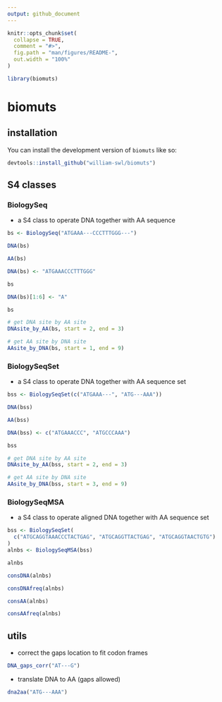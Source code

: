 ```yaml
---
output: github_document
---
```


<!-- README.md is generated from README.Rmd. Please edit that file -->

```r
knitr::opts_chunk$set(
  collapse = TRUE,
  comment = "#>",
  fig.path = "man/figures/README-",
  out.width = "100%"
)

library(biomuts)
```

# biomuts

<!-- badges: start -->
<!-- badges: end -->


## installation

You can install the development version of `biomuts` like so:

``` r
devtools::install_github("william-swl/biomuts")
```

## S4 classes

### BiologySeq
- a S4 class to operate DNA together with AA sequence

```r
bs <- BiologySeq("ATGAAA---CCCTTTGGG---")

DNA(bs)

AA(bs)

DNA(bs) <- "ATGAAACCCTTTGGG"

bs

DNA(bs)[1:6] <- "A"

bs

# get DNA site by AA site
DNAsite_by_AA(bs, start = 2, end = 3)

# get AA site by DNA site
AAsite_by_DNA(bs, start = 1, end = 9)
```


### BiologySeqSet
- a S4 class to operate DNA together with AA sequence set

```r
bss <- BiologySeqSet(c("ATGAAA---", "ATG---AAA"))

DNA(bss)

AA(bss)

DNA(bss) <- c("ATGAAACCC", "ATGCCCAAA")

bss

# get DNA site by AA site
DNAsite_by_AA(bss, start = 2, end = 3)

# get AA site by DNA site
AAsite_by_DNA(bss, start = 3, end = 9)
```

### BiologySeqMSA
- a S4 class to operate aligned DNA together with AA sequence set
```r
bss <- BiologySeqSet(
  c("ATGCAGGTAAACCCTACTGAG", "ATGCAGGTTACTGAG", "ATGCAGGTAACTGTG")
)
alnbs <- BiologySeqMSA(bss)

alnbs

consDNA(alnbs)

consDNAfreq(alnbs)

consAA(alnbs)

consAAfreq(alnbs)
```

## utils
- correct the gaps location to fit codon frames
```r
DNA_gaps_corr("AT---G")
```

- translate DNA to AA (gaps allowed)
```r
dna2aa("ATG---AAA")
```
